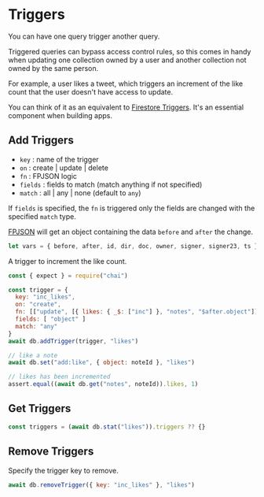 # Triggers

You can have one query trigger another query.

Triggered queries can bypass access control rules, so this comes in handy when updating one collection owned by a user and another collection not owned by the same person.

For example, a user likes a tweet, which triggers an increment of the like count that the user doesn't have access to update.

You can think of it as an equivalent to [Firestore Triggers](https://firebase.google.com/docs/functions/firestore-events?gen=2nd). It's an essential component when building apps.

## Add Triggers

- `key` : name of the trigger
- `on` : create | update | delete
- `fn` : FPJSON logic
- `fields` : fields to match (match anything if not specified)
- `match` : all | any | none (default to `any`)

If `fields` is specified, the `fn` is triggered only the fields are changed with the specified `match` type.

[FPJSON](https://fpjson.weavedb.dev/) will get an object containing the data `before` and `after` the change.

```javascript
let vars = { before, after, id, dir, doc, owner, signer, signer23, ts }

```

A trigger to increment the like count.

```javascript
const { expect } = require("chai")

const trigger = {
  key: "inc_likes",
  on: "create",
  fn: [["update", [{ likes: { _$: ["inc"] }, "notes", "$after.object"]]],
  fields: [ "object" ]
  match: "any"
}
await db.addTrigger(trigger, "likes")

// like a note
await db.set("add:like", { object: noteId }, "likes")

// likes has been incremented
assert.equal((await db.get("notes", noteId)).likes, 1)
```
## Get Triggers

```js
const triggers = (await db.stat("likes")).triggers ?? {}
```

## Remove Triggers

Specify the trigger key to remove.

```javascript
await db.removeTrigger({ key: "inc_likes" }, "likes")
```
